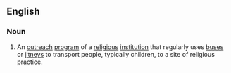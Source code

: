 ==English==

===Noun===
{{en-noun|head=[[bus]] [[ministry]]|bus ministries}}

# {{religion}} An [[outreach]] [[program]] of a [[religious]] [[institution]] that regularly uses [[bus]]es or [[jitney]]s to transport people, typically children, to a site of religious practice.